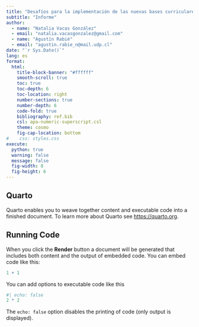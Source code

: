 ```yaml
---
title: "Desafíos para la implementación de las nuevas bases curriculares en la educación de personas privadas de libertad"
subtitle: "Informe"
author:
  - name: "Natalia Vacas González"
  - email: "natalia.vacasgonzalez@gmail.com"
  - name: "Agustín Rabié"
  - email: "agustin.rabie_n@mail.udp.cl"
date: "`r Sys.Date()`"
lang: es
format:
  html:
    title-block-banner: "#ffffff"
    smooth-scroll: true
    toc: true
    toc-depth: 6
    toc-location: right
    number-sections: true
    number-depth: 6
    code-fold: true
    bibliography: ref.bib
    csl: apa-numeric-superscript.csl
    theme: cosmo
    fig-cap-location: bottom
#    css: styles.css
execute:
  python: true
  warning: false
  message: false
  fig-width: 8
  fig-height: 6
---
```


## Quarto

Quarto enables you to weave together content and executable code into a finished document. To learn more about Quarto see <https://quarto.org>.

## Running Code

When you click the **Render** button a document will be generated that includes both content and the output of embedded code. You can embed code like this:

```r
1 + 1
```

You can add options to executable code like this

```r
#| echo: false
2 * 2
```

The `echo: false` option disables the printing of code (only output is displayed).

